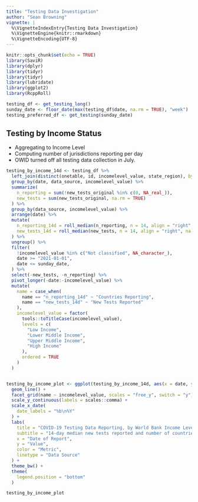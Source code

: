 ```yaml
---
title: "Testing Data Investigation"
author: "Sean Browning"
vignette: |
  %\VignetteIndexEntry{Testing Data Investigation}
  %\VignetteEngine{knitr::rmarkdown}
  %\VignetteEncoding{UTF-8}
---
```


```r
knitr::opts_chunk$set(echo = TRUE)
library(SaviR)
library(dplyr)
library(tidyr)
library(tidyr)
library(lubridate)
library(ggplot2)
library(RcppRoll)
```

```r
testing_df <- get_testing_long()
sunday_date <- floor_date(max(testing_df$date, na.rm = TRUE), "week")
testing_preferred_df <- get_testing(sunday_date)
```

## Testing by Income Status

- Aggregating to Income Level
- Computing number of jurisdictions reporting per day
- OWID turned off all testing data collection in July.

```r
testing_by_income_14d <- testing_df %>%
  left_join(distinct(onetable, id, incomelevel_value, state_region), by = "id") %>%
  group_by(date, data_source, incomelevel_value) %>%
  summarize(
    n_reporting = sum(!new_tests_original %in% c(0, NA_real_)),
    new_tests = sum(new_tests_original, na.rm = TRUE)
  ) %>%
  group_by(data_source, incomelevel_value) %>%
  arrange(date) %>%
  mutate(
    n_reporting_14d = roll_median(n_reporting, n = 14, align = "right", na.rm = TRUE, fill = NA_real_),
    new_tests_14d = roll_median(new_tests, n = 14, align = "right", na.rm = TRUE, fill = NA_real_)
  ) %>%
  ungroup() %>%
  filter(
    !incomelevel_value %in% c("Not classified", NA_character_),
    date >= "2021-01-01",
    date <= sunday_date,
  ) %>%
  select(-new_tests, -n_reporting) %>%
  pivot_longer(-date:-incomelevel_value) %>%
  mutate(
    name = case_when(
      name == "n_reporting_14d" ~ "Countries Reporting",
      name == "new_tests_14d" ~ "New Tests Reported"
    ),
    incomelevel_value = factor(
      tools::toTitleCase(incomelevel_value),
      levels = c(
        "Low Income",
        "Lower Middle Income",
        "Upper Middle Income",
        "High Income"
      ),
      ordered = TRUE
    )
  )


testing_by_income_plot <- ggplot(testing_by_income_14d, aes(x = date, y = value, color = name, linetype = data_source)) +
  geom_line() +
  facet_grid(name ~ incomelevel_value, scales = "free_y", switch = "y") +
  scale_y_continuous(labels = scales::comma) +
  scale_x_date(
    date_labels = "%b\n%Y"
  ) +
  labs(
    title = "COVID-19 Testing Data Reporting, by World Bank Income Level",
    subtitle = "14-day median new tests reported and number of countries reporting",
    x = "Date of Report",
    y = "Value",
    color = "Metric",
    linetype = "Data Source"
  ) +
  theme_bw() + 
  theme(
    legend.position = "bottom"
  )

testing_by_income_plot
```